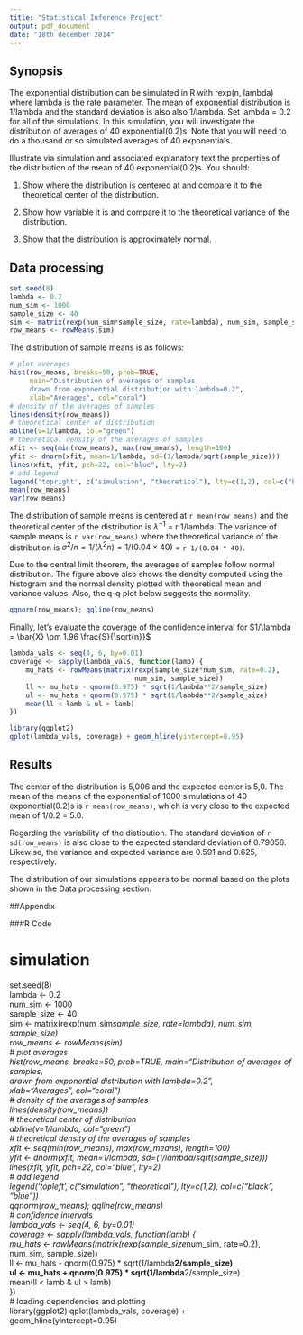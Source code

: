 ```yaml
---
title: "Statistical Inference Project"
output: pdf_document
date: "18th december 2014"
---
```

## Synopsis

The exponential distribution can be simulated in R with rexp(n, lambda) where lambda is the rate parameter. The mean of exponential distribution is 1/lambda and the standard deviation is also also 1/lambda. Set lambda = 0.2 for all of the simulations. In this simulation, you will investigate the distribution of averages of 40 exponential(0.2)s. Note that you will need to do a thousand or so simulated averages of 40 exponentials.

Illustrate via simulation and associated explanatory text the properties of the distribution of the mean of 40 exponential(0.2)s.  You should:  

1. Show where the distribution is centered at and compare it to the theoretical center of the distribution.  

2. Show how variable it is and compare it to the theoretical variance of the distribution.  

3. Show that the distribution is approximately normal.  

## Data processing

```r
set.seed(8)
lambda <- 0.2
num_sim <- 1000
sample_size <- 40
sim <- matrix(rexp(num_sim*sample_size, rate=lambda), num_sim, sample_size)
row_means <- rowMeans(sim)
```

The distribution of sample means is as follows:

```r
# plot averages
hist(row_means, breaks=50, prob=TRUE,
     main="Distribution of averages of samples,
     drawn from exponential distribution with lambda=0.2",
     xlab="Averages", col="coral")
# density of the averages of samples
lines(density(row_means))
# theoretical center of distribution
abline(v=1/lambda, col="green")
# theoretical density of the averages of samples
xfit <- seq(min(row_means), max(row_means), length=100)
yfit <- dnorm(xfit, mean=1/lambda, sd=(1/lambda/sqrt(sample_size)))
lines(xfit, yfit, pch=22, col="blue", lty=2)
# add legend
legend('topright', c("simulation", "theoretical"), lty=c(1,2), col=c("black", "blue"))
mean(row_means)
var(row_means)
```

The distribution of sample means is centered at `r mean(row_means)` and the theoretical center of the distribution is $\lambda^{-1}$ = r 1/lambda. The variance of sample means is `r var(row_means)` where the theoretical variance of the distribution is $\sigma^2 / n = 1/(\lambda^2 n) = 1/(0.04 \times 40)$ = `r 1/(0.04 * 40)`.

Due to the central limit theorem, the averages of samples follow normal distribution. The figure above also shows the density computed using the histogram and the normal density plotted with theoretical mean and variance values. Also, the q-q plot below suggests the normality.

```r
qqnorm(row_means); qqline(row_means)
```

Finally, let's evaluate the coverage of the confidence interval for $1/\lambda = \bar{X} \pm 1.96 \frac{S}{\sqrt{n}}$

```r
lambda_vals <- seq(4, 6, by=0.01)
coverage <- sapply(lambda_vals, function(lamb) {
    mu_hats <- rowMeans(matrix(rexp(sample_size*num_sim, rate=0.2),
                               num_sim, sample_size))
    ll <- mu_hats - qnorm(0.975) * sqrt(1/lambda**2/sample_size)
    ul <- mu_hats + qnorm(0.975) * sqrt(1/lambda**2/sample_size)
    mean(ll < lamb & ul > lamb)
})

library(ggplot2)
qplot(lambda_vals, coverage) + geom_hline(yintercept=0.95)
```

## Results

The center of the distribution is 5,006 and the expected center is 5,0. The mean of the means of the exponential of 1000 simulations of 40 exponential(0.2)s is `r mean(row_means)`, which is very close to the expected mean of 1/0.2 = 5.0.

Regarding the variability of the distibution. The standard deviation of `r sd(row_means)` is also close to the expected standard deviation of 0.79056.
Likewise, the variance and expected variance are 0.591 and 0.625, respectively.

The distribution of our simulations appears to be normal based on the plots shown in the Data processing section.

##Appendix

###R Code  

# simulation  
set.seed(8)  
lambda <- 0.2  
num_sim <- 1000  
sample_size <- 40  
sim <- matrix(rexp(num_sim*sample_size, rate=lambda), num_sim, sample_size)  
row_means <- rowMeans(sim)  
# plot averages  
hist(row_means, breaks=50, prob=TRUE, 
     main="Distribution of averages of samples,  
     drawn from exponential distribution with lambda=0.2",  
     xlab="Averages", col="coral")  
# density of the averages of samples  
lines(density(row_means))  
# theoretical center of distribution  
abline(v=1/lambda, col="green")  
# theoretical density of the averages of samples  
xfit <- seq(min(row_means), max(row_means), length=100)  
yfit <- dnorm(xfit, mean=1/lambda, sd=(1/lambda/sqrt(sample_size)))  
lines(xfit, yfit, pch=22, col="blue", lty=2)  
# add legend  
legend('topleft', c("simulation", "theoretical"), lty=c(1,2), col=c("black", "blue"))  
qqnorm(row_means); qqline(row_means)  
# confidence intervals  
lambda_vals <- seq(4, 6, by=0.01)  
coverage <- sapply(lambda_vals, function(lamb) {  
    mu_hats <- rowMeans(matrix(rexp(sample_size*num_sim, rate=0.2),  
                               num_sim, sample_size))  
    ll <- mu_hats - qnorm(0.975) * sqrt(1/lambda**2/sample_size)  
    ul <- mu_hats + qnorm(0.975) * sqrt(1/lambda**2/sample_size)  
    mean(ll < lamb & ul > lamb)  
})  
# loading dependencies and plotting  
library(ggplot2)
qplot(lambda_vals, coverage) + geom_hline(yintercept=0.95)